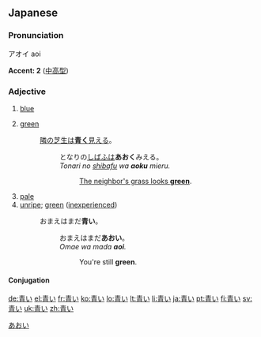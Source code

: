 ==Japanese==
{{ja-kanjitab|青}}

===Pronunciation===
アオイ aoi

'''Accent: 2''' ([[中高型]])

===Adjective===
{{ja-adj|kk|decl=い|hira=あおい|rom=aoi}}

# [[blue]]
# {{context|of vegetation or traffic lights}} [[green]]
#: [[隣の芝生は青く見える|隣の芝生は'''青く'''見える]]。
#:: となりの[[しばふ]]は'''あおく'''みえる。
#:: ''Tonari no [[shibafu]] wa '''aoku''' mieru.''
#::: [[the grass is always greener on the other side|The neighbor's grass looks '''green''']].
# [[pale]]
# [[unripe]]; [[green]] ([[inexperienced]])
#: おまえはまだ'''青い'''。
#:: おまえはまだ'''あおい'''。
#:: ''Omae wa mada '''aoi'''.''
#::: You're still '''green'''.

====Conjugation====
{{ja-i|青|あお|ao}}

[[Category:ja:Colors|あおい]]

[[de:青い]]
[[el:青い]]
[[fr:青い]]
[[ko:青い]]
[[lo:青い]]
[[lt:青い]]
[[li:青い]]
[[ja:青い]]
[[pt:青い]]
[[fi:青い]]
[[sv:青い]]
[[uk:青い]]
[[zh:青い]]